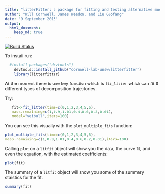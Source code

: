 ```yaml
---
title: "litterFitter: a package for fitting and testing alternative models for single cohort litter decomposition data"
author: "Will Cornwell, James Weedon, and Liu Guofang"
date: "9 September 2015"
output: 
  html_document:
    keep_md: true
---
```


[![Build Status](https://travis-ci.org/cornwell-lab-unsw/litterfitter.png?branch=master)](https://travis-ci.org/cornwell-lab-unsw/litterfitter)

To install run:

```R
  #install.packages("devtools")
	devtools::install_github("cornwell-lab-unsw/litterfitter")
	library(litterfitter)
```
At the moment there is one key function which is `fit_litter` which can fit 6 different types of decomposition trajectories.  

Try:

```R
   fit<-fit_litter(time=c(0,1,2,3,4,5,6),
   mass.remaining=c(1,0.9,1.01,0.4,0.6,0.2,0.01),
   model="weibull",iters=100)
```
You can see this visually with the `plot_multiple_fits` function:


```R
plot_multiple_fits(time=c(0,1,2,3,4,5,6),
mass.remaining=c(1,0.9,1.01,0.4,0.6,0.2,0.01),iters=100)
```
Calling `plot` on a `litfit` object will show you the data, the curve fit, and even the equation, with the estimated coefficients:

```R
plot(fit)
```

The summary of a `litfit` object will show you some of the summary staistics for the fit.

```R
summary(fit)
```




